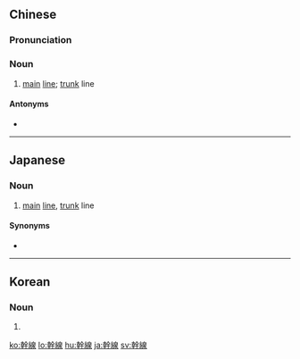 {{also|干线}}
==Chinese==
{{zh-forms|s=干线}}

===Pronunciation===
{{zh-pron
|m=gànxiàn
|c=gon3 sin3
|mn=kàn-sòaⁿ
|cat=n
}}

===Noun===
{{zh-noun}}

# [[main]] [[line]]; [[trunk]] line

====Antonyms====
* {{zh-l|支線}}

{{zh-cat|Advanced}}

----

==Japanese==
{{wikipedia|lang=ja}}
{{ja-kanjitab|かん|せん|yomi=on}}

===Noun===
{{ja-noun|かんせん}}

# [[main]] [[line]], [[trunk]] line

====Synonyms====
* {{ja-r|本線|ほんせん}}

----

==Korean==
{{ko-hanjatab|}}

===Noun===
{{ko-noun|hj|hangeul=간선}}

# {{hanja form of|간선|[[main]] [[line]], [[trunk]] line}}

[[ko:幹線]]
[[lo:幹線]]
[[hu:幹線]]
[[ja:幹線]]
[[sv:幹線]]